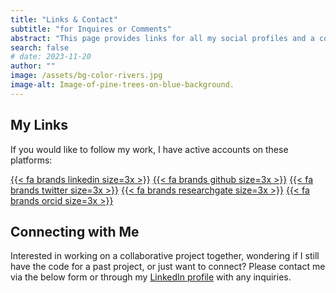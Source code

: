 ```yaml
---
title: "Links & Contact"
subtitle: "for Inquires or Comments"
abstract: "This page provides links for all my social profiles and a contact form."
search: false
# date: 2023-11-20
author: ""
image: /assets/bg-color-rivers.jpg
image-alt: Image-of-pine-trees-on-blue-background.
---
```


## My Links

If you would like to follow my work, I have active accounts on these platforms:

[{{< fa brands linkedin size=3x >}}](https://www.linkedin.com/in/benjamintjepkes/) [{{< fa brands github size=3x >}}](https://github.com/btjepkes) [{{< fa brands twitter size=3x >}}](https://twitter.com/BTjepkes) [{{< fa brands researchgate size=3x >}}](https://www.researchgate.net/profile/Benjamin-Tjepkes) [{{< fa brands orcid size=3x >}}](https://orcid.org/0009-0002-5524-2675)


## Connecting with Me

Interested in working on a collaborative project together, wondering if I still have the code for a past project, or just want to connect? Please contact me via the below form or through my [LinkedIn profile](https://www.linkedin.com/in/benjamintjepkes/) with any inquiries.

```{=html}

<iframe data-tally-src="https://tally.so/embed/w4BOlk?alignLeft=1&hideTitle=1&transparentBackground=1&dynamicHeight=1" loading="lazy" width="100%" height="100" frameborder="0" marginheight="0" marginwidth="0" title="Contact Form
"></iframe><script>var d=document,w="https://tally.so/widgets/embed.js",v=function(){"undefined"!=typeof Tally?Tally.loadEmbeds():d.querySelectorAll("iframe[data-tally-src]:not([src])").forEach((function(e){e.src=e.dataset.tallySrc}))};if("undefined"!=typeof Tally)v();else if(d.querySelector('script[src="'+w+'"]')==null){var s=d.createElement("script");s.src=w,s.onload=v,s.onerror=v,d.body.appendChild(s);}</script>


```

